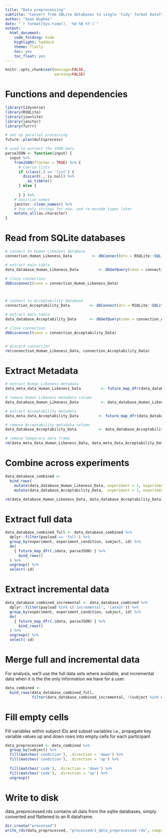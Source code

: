 ```yaml
---
title: "Data preprocessing"
subtitle: "Convert from SQLite databases to single 'tidy' format dataframe"
author: "Sean Hughes"
date: "`r format(Sys.time(), '%d %B %Y')`"
output: 
  html_document:
    code_folding: hide
    highlight: haddock
    theme: flatly
    toc: yes 
    toc_float: yes
---
```


```r
knitr::opts_chunk$set(message=FALSE,
                      warning=FALSE)
```

# Functions and dependencies

```r

library(tidyverse)
library(RSQLite)
library(jsonlite)
library(janitor)
library(furrr)

# set up parallel processing
future::plan(multiprocess)

# used to extract the JSON data
parseJSON <- function(input) {
  input %>%
    fromJSON(flatten = TRUE) %>% {
      # Coerce lists
      if (class(.) == 'list') {
        discard(., is.null) %>%
          as_tibble()
      } else {
        .
      } } %>%
    # Sanitize names
    janitor::clean_names() %>%
    # Use only strings for now, and re-encode types later
    mutate_all(as.character)
}

```

# Read from SQLite databases

```r

# connect to Human Likeness database
connection_Human_Likeness_Data         <- dbConnect(drv = RSQLite::SQLite(), dbname = "raw/Human_Likeness_Data.sqlite")

# extract main table
data_database_Human_Likeness_Data         <- dbGetQuery(conn = connection_Human_Likeness_Data,         statement = 'SELECT * FROM labjs')

# close connection
dbDisconnect(conn = connection_Human_Likeness_Data)



# connect to Acceptability database
connection_Acceptability_Data         <- dbConnect(drv = RSQLite::SQLite(), dbname = "raw/Acceptance_Data.sqlite")

# extract main table
data_database_Acceptability_Data      <- dbGetQuery(conn = connection_Acceptability_Data, statement = 'SELECT * FROM labjs')

# close connection
dbDisconnect(conn = connection_Acceptability_Data)


# discard connection
rm(connection_Human_Likeness_Data, connection_Acceptability_Data)

```

# Extract Metadata

```r

# extract Human Likeness metadata
data_meta_data_Human_Likeness_Data         <- future_map_dfr(data_database_Human_Likeness_Data$metadata, fromJSON)         %>% dplyr::rename(subject = id)

# remove Human Likeness metadata column
data_database_Human_Likeness_Data          <- data_database_Human_Likeness_Data %>% bind_cols(data_meta_data_Human_Likeness_Data)         %>% select(-metadata)

# extract Acceptability metadata
data_meta_data_Acceptability_Data         <- future_map_dfr(data_database_Acceptability_Data$metadata, fromJSON)         %>% dplyr::rename(subject = id)

# remove Acceptability metadata column
data_database_Acceptability_Data          <- data_database_Acceptability_Data %>% bind_cols(data_meta_data_Acceptability_Data)         %>% select(-metadata)

# remove temporary data frame
rm(data_meta_data_Human_Likeness_Data, data_meta_data_Acceptability_Data)

```

# Combine across experiments

```r

data_database_combined <- 
  bind_rows(
    mutate(data_database_Human_Likeness_Data, experiment = 1, experiment_condition = "Human Likeness Condition"),
    mutate(data_database_Acceptability_Data,  experiment = 1, experiment_condition = "Acceptability Condition"))

rm(data_database_Human_Likeness_Data, data_database_Acceptability_Data)


```


# Extract full data 

```r

data_database_combined_full <- data_database_combined %>%
  dplyr::filter(payload == 'full') %>%
  group_by(experiment, experiment_condition, subject, id) %>%
  do(
    { future_map_dfr(.$data, parseJSON) } %>%
      bind_rows()
  ) %>%
  ungroup() %>%
  select(-id)

```


# Extract incremental data 

```r

data_database_combined_incremental <- data_database_combined %>%
  dplyr::filter(payload %in% c('incremental', 'latest')) %>%
  group_by(experiment, experiment_condition, subject, id) %>%
  do(
    { future_map_dfr(.$data, parseJSON) } %>%
      bind_rows()
  ) %>%
  ungroup() %>%
  select(-id)

```

# Merge full and incremental data

For analysis, we'll use the full data sets where available, and incremental data when it is the the only information we have for a user.

```r

data_combined <- 
  bind_rows(data_database_combined_full,
            filter(data_database_combined_incremental, !(subject %in% data_database_combined_full$subject))) 

```

# Fill empty cells

Fill variables within subject IDs and subset variables i.e., propagate key variable values up and down rows into empty cells for each participant

```r

data_preprocessed <- data_combined %>%
  group_by(subject) %>%
  fill(matches('condition'), .direction = 'down') %>%
  fill(matches('condition'), .direction = 'up') %>%
  
  fill(matches('code'), .direction = 'down') %>%
  fill(matches('code'), .direction = 'up') %>%
  ungroup()

```

# Write to disk

data_preprocessed.rds contains all data from the sqlite databases, simply converted and flattened to an R dataframe. 

```r

dir.create("processed")
write_rds(data_preprocessed, "processed/1_data_preprocessed.rds", compress = "gz")

```


